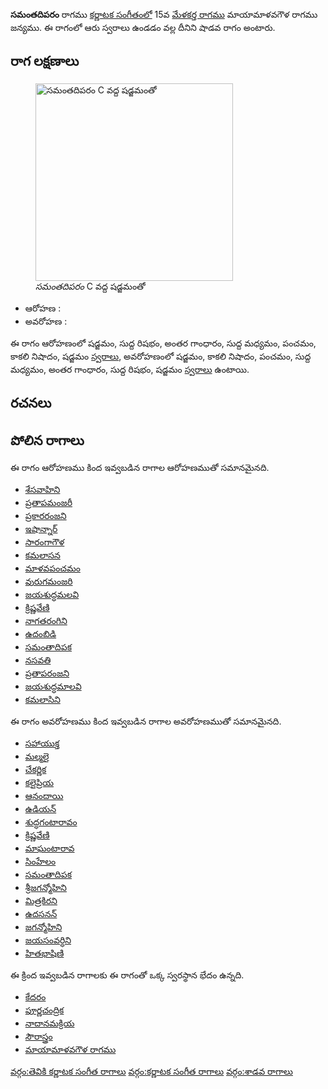 {{Infobox ragam
	| name          	=  సమంతదిపరం
	| synonym	    	= 
	| mela          	= 
	| chakra        	= 
	| janaka        	= 
	| type          	= శాడవ
	| arohanam      	= {{svaraC|S|R1|G3|M1|P|N3|S'}} 
	| avarohanam    	= {{svaraC|S'|N3|P|M1|G3|R1|S}}
	| jeeva         	=
	| chhaya        	=
	| nyasa         	=
	| vishesha      	= 
	| equivalent  		= 
}}
{{కర్ణాటక సంగీత రాగాలు}}
''' సమంతదిపరం''' రాగము [[కర్ణాటక సంగీతం]]లో 15వ [[మేళకర్త రాగము]] మాయామాళవగౌళ రాగము జన్యము.  ఈ రాగంలో ఆరు స్వరాలు ఉండడం వల్ల దీనిని షాడవ రాగం అంటారు.


==రాగ లక్షణాలు==
[[Image:samantadiparam_kb2wiki.png|thumb|right|316px|'' సమంతదిపరం'' C వద్ద షడ్జమంతో]]

* ఆరోహణ : {{svaraC|S|R1|G3|M1|P|N3|S'}} 
* అవరోహణ : {{svaraC|S'|N3|P|M1|G3|R1|S}}

ఈ రాగం ఆరోహణంలో షడ్జమం, సుద్ద  రిషభం, అంతర గాంధారం, సుద్ద మధ్యమం, పంచమం, కాకలి  నిషాదం, షడ్జమం [[స్వరాలు]], అవరోహణంలో షడ్జమం, కాకలి  నిషాదం, పంచమం, సుద్ద మధ్యమం, అంతర గాంధారం, సుద్ద  రిషభం, షడ్జమం [[స్వరాలు]] ఉంటాయి.

==రచనలు==



==పోలిన రాగాలు==
ఈ రాగం ఆరోహణము కింద ఇవ్వబడిన రాగాల ఆరోహణముతో సమానమైనది.
* [[శేసవాహిని]]
* [[ప్రతాపమంజరీ]]
* [[ప్రకారరంజని]]
* [[ఇషాన్నార్]]
* [[సారంగాగౌళ]]
* [[కమలాసన]]
* [[మాళవపంచమం]]
* [[వురుగమంజరి]]
* [[జయశుద్ధమలవి]]
* [[క్రిష్ణవేణి]]
* [[నాగతరంగిని]]
* [[ఉదంబిడి]]
* [[సమంతాదిపక]]
* [[నసవతి]]
* [[ప్రతాపరంజని]]
* [[జయశుద్ధమాలవి]]
* [[కమలాసిని]]

ఈ రాగం అవరోహణము కింద ఇవ్వబడిన రాగాల అవరోహణముతో సమానమైనది.
* [[సహాయుక్త]]
* [[మల్మలై]]
* [[చేకర్ణిక]]
* [[కలైప్రియ]]
* [[ఆనందాయి]]
* [[ఉడియన్]]
* [[శుద్ధగంటారావం]]
* [[క్రిష్ణవేణి]]
* [[మాఘంటారావ]]
* [[సింహేలం]]
* [[సమంతాదిపక]]
* [[శ్రీజగన్మోహిని]]
* [[మిత్రకిరని]]
* [[ఉదసనన్]]
* [[జగన్మోహిని]]
* [[జయసంవర్ధిని]]
* [[హితభాషిణి]]

ఈ క్రింద ఇవ్వబడిన రాగాలకు ఈ రాగంతో ఒక్క స్వరస్థాన భేదం ఉన్నది.
* [[కేదరం]]
* [[పూర్ణచంద్రిక]]
* [[నాదానమక్రియ]]
* [[సౌరాస్త్రం]]
* [[మాయామాళవగౌళ రాగము]]



[[వర్గం:తెవికి కర్ణాటక సంగీత రాగాలు]]
[[వర్గం:కర్ణాటక సంగీత రాగాలు]]
[[వర్గం:శాడవ రాగాలు]]